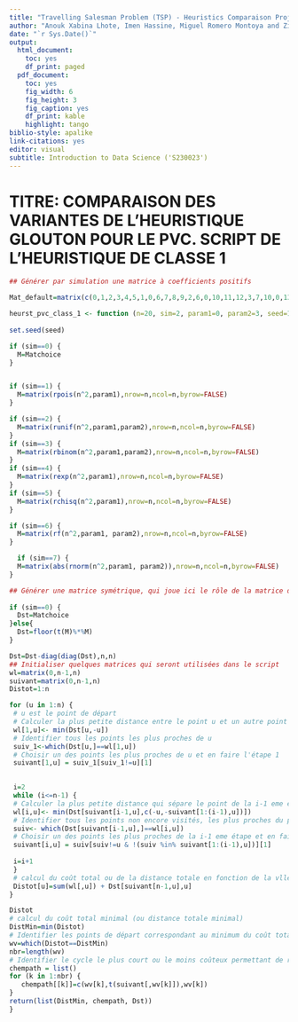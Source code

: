 ```yaml
---
title: "Travelling Salesman Problem (TSP) - Heuristics Comparaison Project"
author: "Anouk Xabina Lhote, Imen Hassine, Miguel Romero Montoya and Zildete Landim Crausaz"
date: "`r Sys.Date()`"
output:
  html_document:
    toc: yes
    df_print: paged
  pdf_document:
    toc: yes
    fig_width: 6
    fig_height: 3
    fig_caption: yes
    df_print: kable
    highlight: tango
biblio-style: apalike
link-citations: yes
editor: visual
subtitle: Introduction to Data Science ('S230023')
---
```


# TITRE: COMPARAISON DES VARIANTES DE L'HEURISTIQUE GLOUTON POUR LE PVC. SCRIPT DE L'HEURISTIQUE DE CLASSE 1

```r

## Générer par simulation une matrice à coefficients positifs

Mat_default=matrix(c(0,1,2,3,4,5,1,0,6,7,8,9,2,6,0,10,11,12,3,7,10,0,13,14,4,8,11,13,0,15,5,9,12,14,15,0),nrow=6, ncol=6, byrow = TRUE)

heurst_pvc_class_1 <- function (n=20, sim=2, param1=0, param2=3, seed=1240, Matchoice=Mat_default){
  
set.seed(seed)

if (sim==0) {
  M=Matchoice
}


if (sim==1) {
  M=matrix(rpois(n^2,param1),nrow=n,ncol=n,byrow=FALSE)
}

if (sim==2) {
  M=matrix(runif(n^2,param1,param2),nrow=n,ncol=n,byrow=FALSE)
}
if (sim==3) {
  M=matrix(rbinom(n^2,param1,param2),nrow=n,ncol=n,byrow=FALSE)
}
if (sim==4) {
  M=matrix(rexp(n^2,param1),nrow=n,ncol=n,byrow=FALSE)
}
if (sim==5) {
  M=matrix(rchisq(n^2,param1),nrow=n,ncol=n,byrow=FALSE)
}

if (sim==6) {
  M=matrix(rf(n^2,param1, param2),nrow=n,ncol=n,byrow=FALSE)
}

  if (sim==7) {
  M=matrix(abs(rnorm(n^2,param1, param2)),nrow=n,ncol=n,byrow=FALSE)
}

## Générer une matrice symétrique, qui joue ici le rôle de la matrice des distances entre les villes.
  
if (sim==0) {
  Dst=Matchoice
}else{
  Dst=floor(t(M)%*%M)
}

Dst=Dst-diag(diag(Dst),n,n)
## Initialiser quelques matrices qui seront utilisées dans le script
wl=matrix(0,n-1,n)
suivant=matrix(0,n-1,n)
Distot=1:n

for (u in 1:n) {
 # u est le point de départ
 # Calculer la plus petite distance entre le point u et un autre point à visiter
 wl[1,u]<- min(Dst[u,-u])
 # Identifier tous les points les plus proches de u
 suiv_1<-which(Dst[u,]==wl[1,u])
 # Choisir un des points les plus proches de u et en faire l'étape 1
 suivant[1,u] = suiv_1[suiv_1!=u][1]

 
 i=2
 while (i<=n-1) {
 # Calculer la plus petite distance qui sépare le point de la i-1 eme étape des autres points non encore visités
 wl[i,u]<- min(Dst[suivant[i-1,u],c(-u,-suivant[1:(i-1),u])])
 # Identifier tous les points non encore visités, les plus proches du point de la i-1 eme étape
 suiv<- which(Dst[suivant[i-1,u],]==wl[i,u])
 # Choisir un des points les plus proches de la i-1 eme étape et en faire l'étape i
 suivant[i,u] = suiv[suiv!=u & !(suiv %in% suivant[1:(i-1),u])][1]
 
 i=i+1
 }
 # calcul du coût total ou de la distance totale en fonction de la vlle de départ
 Distot[u]=sum(wl[,u]) + Dst[suivant[n-1,u],u]
}

Distot
# calcul du coût total minimal (ou distance totale minimal)
DistMin=min(Distot)
# Identifier les points de départ correspondant au minimum du coût total
wv=which(Distot==DistMin)
nbr=length(wv)
# Identifier le cycle le plus court ou le moins coûteux permettant de relier le n points considérés
chempath = list()
for (k in 1:nbr) {
   chempath[[k]]=c(wv[k],t(suivant[,wv[k]]),wv[k])
}
return(list(DistMin, chempath, Dst))
}
```
